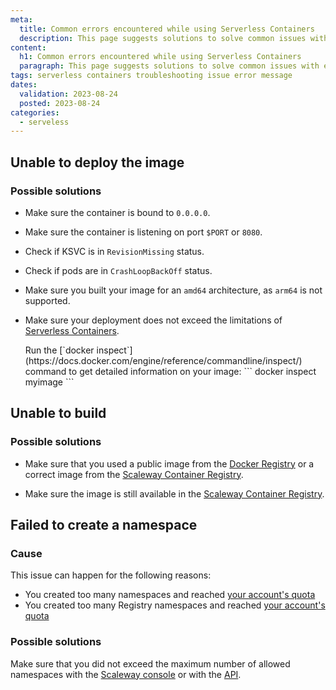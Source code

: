 ```yaml
---
meta:
  title: Common errors encountered while using Serverless Containers
  description: This page suggests solutions to solve common issues with error messages while using Serverless Containers
content:
  h1: Common errors encountered while using Serverless Containers
  paragraph: This page suggests solutions to solve common issues with error messages while using Serverless Containers
tags: serverless containers troubleshooting issue error message
dates:
  validation: 2023-08-24
  posted: 2023-08-24
categories:
  - serveless
---
```


## Unable to deploy the image

### Possible solutions

- Make sure the container is bound to `0.0.0.0`.

- Make sure the container is listening on port `$PORT` or `8080`.

- Check if KSVC is in `RevisionMissing` status.

- Check if pods are in `CrashLoopBackOff` status.

- Make sure you built your image for an `amd64` architecture, as `arm64` is not supported.

- Make sure your deployment does not exceed the limitations of [Serverless Containers](/serverless/containers/reference-content/containers-limitations/).

  <Message type="tip">
    Run the [`docker inspect`](https://docs.docker.com/engine/reference/commandline/inspect/) command to get detailed information on your image:
    ```
    docker inspect myimage
    ```
  </Message>

## Unable to build

### Possible solutions

- Make sure that you used a public image from the [Docker Registry](https://docs.docker.com/registry/) or a correct image from the [Scaleway Container Registry](/serverless/containers/how-to/deploy-a-container-from-scaleway-container-registry/).

- Make sure the image is still available in the [Scaleway Container Registry](/containers/container-registry/concepts/#container-registry).

## Failed to create a namespace

### Cause

This issue can happen for the following reasons: 

- You created too many namespaces and reached [your account's quota](/console/my-account/reference-content/organization-quotas/#serverless-containers)
- You created too many Registry namespaces and reached [your account's quota](/console/my-account/reference-content/organization-quotas/#container-registry)

### Possible solutions

Make sure that you did not exceed the maximum number of allowed namespaces with the [Scaleway console](https://console.scaleway.com/) or with the [API](https://www.scaleway.com/en/developers/api/serverless-containers/#path-namespaces-list-all-your-namespaces).

